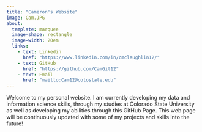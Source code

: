 ```yaml
---
title: "Cameron's Website"
image: Cam.JPG
about:
  template: marquee
  image-shape: rectangle
  image-width: 20em
  links:
    - text: Linkedin
      href: "https://www.linkedin.com/in/cmclaughlin12/"
    - text: GitHub
      href: "https://github.com/CamGit12"
    - text: Email
      href: "mailto:Cam12@colostate.edu"
---
```


Welcome to my personal website. I am currently developing my data and information science skills, through my studies at Colorado State University as well as developing my abilities through this GitHub Page. This web page will be continuously updated with some of my projects and skills into the future!
